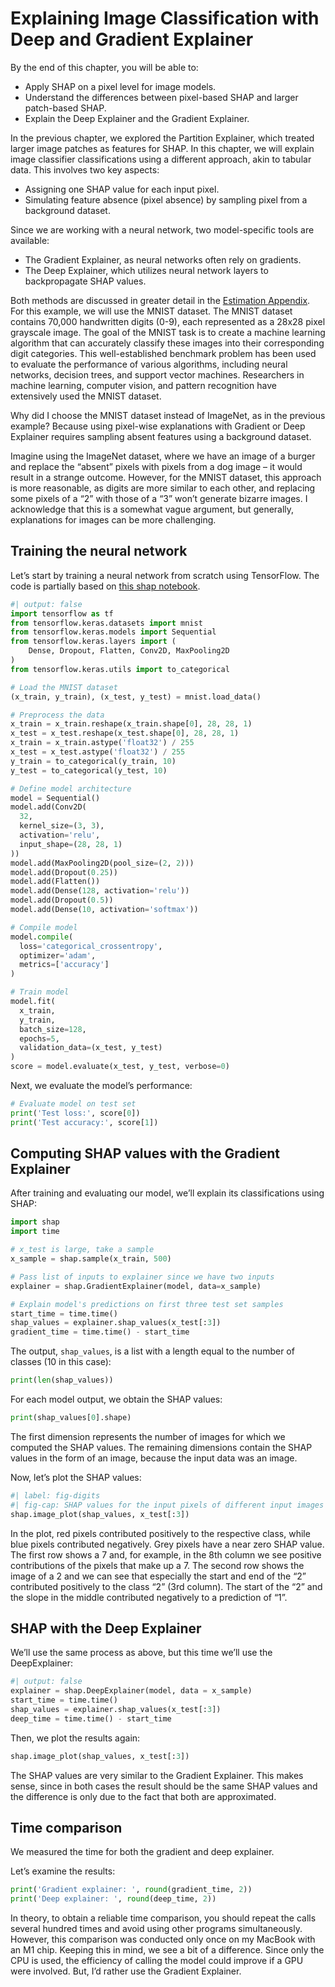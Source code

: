# Explaining Image Classification with Deep and Gradient Explainer {#image-deep-explainer}


::: {.callout-tip appearance="simple"}

By the end of this chapter, you will be able to:

- Apply SHAP on a pixel level for image models.
- Understand the differences between pixel-based SHAP and larger patch-based SHAP.
- Explain the Deep Explainer and the Gradient Explainer.

:::

In the previous chapter, we explored the Partition Explainer, which treated larger image patches as features for SHAP.
In this chapter, we will explain image classifier classifications using a different approach, akin to tabular data.
This involves two key aspects:

- Assigning one SHAP value for each input pixel.
- Simulating feature absence (pixel absence) by sampling pixel from a background dataset.


Since we are working with a neural network, two model-specific tools are available:

- The Gradient Explainer, as neural networks often rely on gradients.
- The Deep Explainer, which utilizes neural network layers to backpropagate SHAP values.

Both methods are discussed in greater detail in the [Estimation Appendix](#estimation).
For this example, we will use the MNIST dataset.
The MNIST dataset contains 70,000 handwritten digits (0-9), each represented as a 28x28 pixel grayscale image.
The goal of the MNIST task is to create a machine learning algorithm that can accurately classify these images into their corresponding digit categories.
This well-established benchmark problem has been used to evaluate the performance of various algorithms, including neural networks, decision trees, and support vector machines.
Researchers in machine learning, computer vision, and pattern recognition have extensively used the MNIST dataset.

Why did I choose the MNIST dataset instead of ImageNet, as in the previous example?
Because using pixel-wise explanations with Gradient or Deep Explainer requires sampling absent features using a background dataset.

Imagine using the ImageNet dataset, where we have an image of a burger and replace the "absent" pixels with pixels from a dog image -- it would result in a strange outcome.
However, for the MNIST dataset, this approach is more reasonable, as digits are more similar to each other, and replacing some pixels of a "2" with those of a "3" won't generate bizarre images.
I acknowledge that this is a somewhat vague argument, but generally, explanations for images can be more challenging.

## Training the neural network

Let's start by training a neural network from scratch using TensorFlow.
The code is partially based on [this shap notebook](https://shap.readthedocs.io/en/latest/example_notebooks/image_examples/image_classification/Multi-input%20Gradient%20Explainer%20MNIST%20Example.html).

```python
#| output: false
import tensorflow as tf
from tensorflow.keras.datasets import mnist
from tensorflow.keras.models import Sequential
from tensorflow.keras.layers import (
    Dense, Dropout, Flatten, Conv2D, MaxPooling2D
)
from tensorflow.keras.utils import to_categorical

# Load the MNIST dataset
(x_train, y_train), (x_test, y_test) = mnist.load_data()

# Preprocess the data
x_train = x_train.reshape(x_train.shape[0], 28, 28, 1)
x_test = x_test.reshape(x_test.shape[0], 28, 28, 1)
x_train = x_train.astype('float32') / 255
x_test = x_test.astype('float32') / 255
y_train = to_categorical(y_train, 10)
y_test = to_categorical(y_test, 10)

# Define model architecture
model = Sequential()
model.add(Conv2D(
  32,
  kernel_size=(3, 3),
  activation='relu',
  input_shape=(28, 28, 1)
))
model.add(MaxPooling2D(pool_size=(2, 2)))
model.add(Dropout(0.25))
model.add(Flatten())
model.add(Dense(128, activation='relu'))
model.add(Dropout(0.5))
model.add(Dense(10, activation='softmax'))

# Compile model
model.compile(
  loss='categorical_crossentropy',
  optimizer='adam',
  metrics=['accuracy']
)

# Train model
model.fit(
  x_train,
  y_train,
  batch_size=128,
  epochs=5,
  validation_data=(x_test, y_test)
)
score = model.evaluate(x_test, y_test, verbose=0)
```

Next, we evaluate the model's performance:

```python
# Evaluate model on test set
print('Test loss:', score[0])
print('Test accuracy:', score[1])
```

## Computing SHAP values with the Gradient Explainer

After training and evaluating our model, we'll explain its classifications using SHAP:

```python
import shap
import time

# x_test is large, take a sample
x_sample = shap.sample(x_train, 500)

# Pass list of inputs to explainer since we have two inputs
explainer = shap.GradientExplainer(model, data=x_sample)

# Explain model's predictions on first three test set samples
start_time = time.time()
shap_values = explainer.shap_values(x_test[:3])
gradient_time = time.time() - start_time
```
The output, `shap_values`, is a list with a length equal to the number of classes (10 in this case):

```python
print(len(shap_values))
```

For each model output, we obtain the SHAP values:

```python
print(shap_values[0].shape)
```

The first dimension represents the number of images for which we computed the SHAP values.
The remaining dimensions contain the SHAP values in the form of an image, because the input data was an image.

Now, let's plot the SHAP values:

```python
#| label: fig-digits
#| fig-cap: SHAP values for the input pixels of different input images (one per row). First column shows input image, then each column shows the SHAP values for the classes from 1 to 9. 
shap.image_plot(shap_values, x_test[:3])
```

In the plot, red pixels contributed positively to the respective class, while blue pixels contributed negatively. Grey pixels have a near zero SHAP value.
The first row shows a 7 and, for example, in the 8th column we see positive contributions of the pixels that make up a 7.
The second row shows the image of a  2 and we can see that especially the start and end of the "2" contributed positively to the class "2" (3rd column).
The start of the "2" and the slope in the middle contributed negatively to a prediction of "1".

## SHAP with the Deep Explainer

We'll use the same process as above, but this time we'll use the DeepExplainer:

```python
#| output: false
explainer = shap.DeepExplainer(model, data = x_sample)
start_time = time.time()
shap_values = explainer.shap_values(x_test[:3])
deep_time = time.time() - start_time
```

Then, we plot the results again:

```python
shap.image_plot(shap_values, x_test[:3])
```

The SHAP values are very similar to the Gradient Explainer.
This makes sense, since in both cases the result should be the same SHAP values and the difference is only due to the fact that both are approximated.

## Time comparison

We measured the time for both the gradient and deep explainer.

Let's examine the results:

```python
print('Gradient explainer: ', round(gradient_time, 2))
print('Deep explainer: ', round(deep_time, 2))
```

In theory, to obtain a reliable time comparison, you should repeat the calls several hundred times and avoid using other programs simultaneously.
However, this comparison was conducted only once on my MacBook with an M1 chip.
Keeping this in mind, we see a bit of a difference.
Since only the CPU is used, the efficiency of calling the model could improve if a GPU were involved.
But, I'd rather use the Gradient Explainer.
